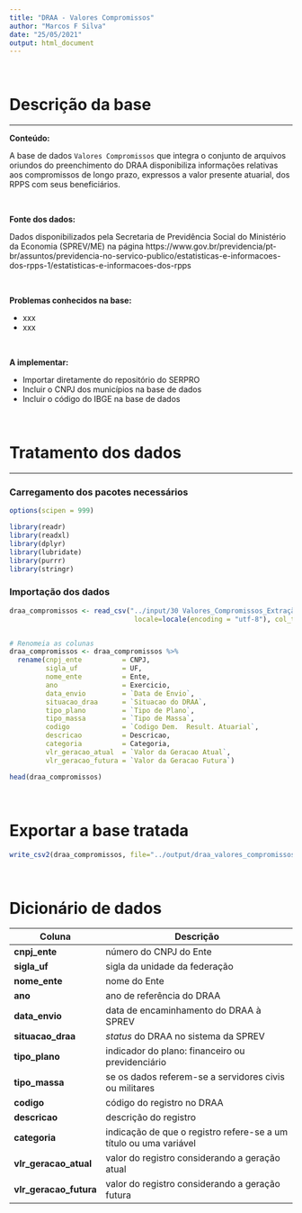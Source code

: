 ```yaml
---
title: "DRAA - Valores Compromissos"
author: "Marcos F Silva"
date: "25/05/2021"
output: html_document
---
```


</br>

# Descrição da base

----

**Conteúdo:** 

A base de dados `Valores Compromissos` que integra o conjunto de arquivos oriundos do preenchimento do DRAA disponibiliza informações relativas aos compromissos de longo prazo, expressos a valor presente atuarial, dos RPPS com seus beneficiários.

</br>

**Fonte dos dados:** 

Dados disponibilizados pela Secretaria de Previdência Social do Ministério  da Economia (SPREV/ME) na página https://www.gov.br/previdencia/pt-br/assuntos/previdencia-no-servico-publico/estatisticas-e-informacoes-dos-rpps-1/estatisticas-e-informacoes-dos-rpps

</br>

**Problemas conhecidos na base:** 

* xxx       
* xxx       

</br>

**A implementar:**

* Importar diretamente do repositório do SERPRO    
* Incluir o CNPJ dos municípios na base de dados    
* Incluir o código do IBGE na base de dados   

</br>



# Tratamento dos dados

----

### Carregamento dos pacotes necessários



```r
options(scipen = 999)

library(readr)
library(readxl)
library(dplyr)
library(lubridate)
library(purrr)
library(stringr)

```


### Importação dos dados

```r
draa_compromissos <- read_csv("../input/30 Valores_Compromissos_Extração_Em__2021-03-05T14_48_49.csv",
                               locale=locale(encoding = "utf-8"), col_type=cols())


# Renomeia as colunas
draa_compromissos <- draa_compromissos %>% 
  rename(cnpj_ente          = CNPJ,
         sigla_uf           = UF,
         nome_ente          = Ente,
         ano                = Exercicio,
         data_envio         = `Data de Envio`,
         situacao_draa      = `Situacao do DRAA`,
         tipo_plano         = `Tipo de Plano`,
         tipo_massa         = `Tipo de Massa`,
         codigo             = `Codigo Dem.  Result. Atuarial`,
         descricao          = Descricao,
         categoria          = Categoria,
         vlr_geracao_atual  = `Valor da Geracao Atual`,
         vlr_geracao_futura = `Valor da Geracao Futura`)

head(draa_compromissos)
```


</br>

# Exportar a base tratada

```r
write_csv2(draa_compromissos, file="../output/draa_valores_compromissos.csv")
```


</br>

# **Dicionário de dados**


Coluna    | Descrição   
----------|------------------------------------------------------------------
**cnpj_ente** | número do CNPJ do Ente   
**sigla_uf** | sigla da unidade da federação   
**nome_ente** | nome do Ente   
**ano** | ano de referência do DRAA
**data_envio** | data de encaminhamento do DRAA à SPREV
**situacao_draa** | _status_ do DRAA no sistema da SPREV
**tipo_plano** | indicador do plano: financeiro ou previdenciário
**tipo_massa** | se os dados referem-se a servidores civis ou militares
**codigo** | código do registro no DRAA   
**descricao** | descrição do registro   
**categoria** | indicação de que o registro refere-se a um título ou uma variável   
**vlr_geracao_atual** | valor do registro considerando a geração atual   
**vlr_geracao_futura** | valor do registro considerando a geração futura   






